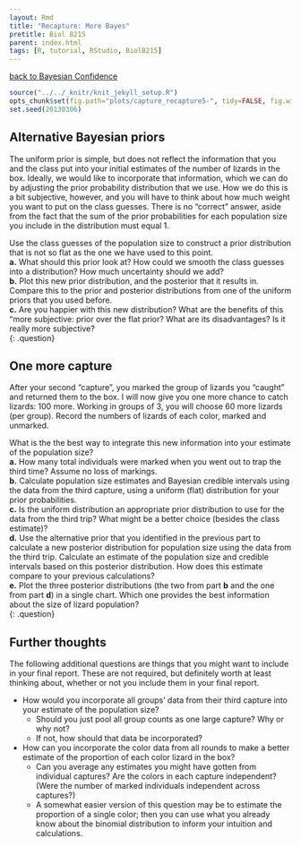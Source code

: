 ```yaml
---
layout: Rmd
title: "Recapture: More Bayes"
pretitle: Biol B215
parent: index.html
tags: [R, tutorial, RStudio, BiolB215]
---
```


[back to Bayesian Confidence](capture_recapture4.html)

```r
source("../../_knitr/knit_jekyll_setup.R")
opts_chunk$set(fig.path="plots/capture_recapture5-", tidy=FALSE, fig.width=6.5, fig.height=5, cache=TRUE, cache.extra=rand_seed)
set.seed(20130306)
```

##  Alternative Bayesian priors
The uniform prior is simple, but does not reflect the information that you and the class put into your initial estimates of the number of lizards in the box. Ideally, we would like to incorporate that information, which we can do by adjusting the prior probability distribution that we use. How we do this is a bit subjective, however, and you will have to think about how much weight you want to put on the class guesses. There is no "correct" answer, aside from the fact that the sum of the prior probabilities for each population size you include in the distribution must equal 1.

Use the class guesses of the population size to construct a prior distribution that is not so flat as the one we have used to this point.  
**a.**  What should this prior look at? How could we smooth the class guesses into a distribution? How much uncertainty should we add?  
**b.**  Plot this new prior distribution, and the posterior that it results in. Compare this to the prior and posterior distributions from one of the uniform priors that you used before.  
**c.**  Are you happier with this new distribution? What are the benefits of this "more subjective: prior over the flat prior? What are its disadvantages? Is it really more subjective?  
{: .question}

## One more capture
After your second "capture", you marked the group of lizards you "caught" and returned them to the box. I will now give you one more chance to catch lizards: 100 more. Working in groups of 3, you will choose 60 more lizards (per group). Record the numbers of lizards of each color, marked and unmarked. 

What is the the best way to integrate this new information into your estimate of the population size?  
**a.**  How many total individuals were marked when you went out to trap the third time? Assume no loss of markings.  
**b.**  Calculate population size estimates and Bayesian credible intervals using the data from the third capture, using a uniform (flat) distribution for your prior probabilities.  
**c.**  Is the uniform distribution an appropriate prior distribution to use for the data from the third trip? What might be a better choice (besides the class estimate)?  
**d.**  Use the alternative prior that you identified in the previous part to calculate a new posterior distribution for population size using the data from the third trip. Calculate an estimate of the population size and credible intervals based on this posterior distribution. How does this estimate compare to your previous calculations?   
**e.**  Plot the three posterior distributions (the two from part **b** and the one from part **d**) in a single chart. Which one provides the best information about the size of lizard population?    
{: .question}

## Further thoughts
The following additional questions are things that you might want to include in your final report. These are not required, but definitely worth at least thinking about, whether or not you include them in your final report. 

* How would you incorporate all groups' data from their third capture into your estimate of the population size? 
  * Should you just pool all group counts as one large capture? Why or why not?
  * If not, how should that data be incorporated?
  
* How can you incorporate the color data from all rounds to make a better estimate of the proportion of each color lizard in the box? 
  * Can you average any estimates you might have gotten from individual captures? Are the colors in each capture independent? (Were the number of marked individuals independent across captures?) 
  * A somewhat easier version of this question may be to estimate the proportion of a single color; then you can use what you already know about the binomial distribution to inform your  intuition and calculations.


